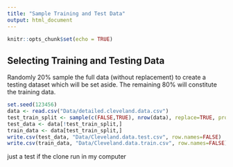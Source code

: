```yaml
---
title: "Sample Training and Test Data"
output: html_document
---
```


```r
knitr::opts_chunk$set(echo = TRUE)
```

## Selecting Training and Testing Data
Randomly 20% sample the full data (without replacement) to create a testing dataset which will be set aside. The remaining 80% will constitute the training data.
```r
set.seed(123456)
data <- read.csv("Data/detailed.cleveland.data.csv")
test_train_split <- sample(c(FALSE,TRUE), nrow(data), replace=TRUE, prob = c(0.2, 0.8))
test_data <- data[!test_train_split,]
train_data <- data[test_train_split,]
write.csv(test_data, "Data/Cleveland.data.test.csv", row.names=FALSE)
write.csv(train_data, "Data/Cleveland.data.train.csv", row.names=FALSE)
```

just a test if the clone run in my computer
